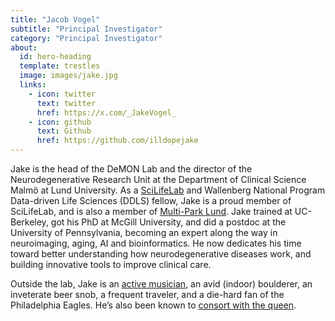 ```yaml
---
title: "Jacob Vogel"
subtitle: "Principal Investigator"
category: "Principal Investigator"
about:
  id: hero-heading
  template: trestles
  image: images/jake.jpg
  links:
    - icon: twitter
      text: twitter
      href: https://x.com/_JakeVogel_
    - icon: github
      text: Github
      href: https://github.com/illdopejake
---
```


:::{#hero-heading}

Jake is the head of the DeMON Lab and the director of the Neurodegenerative Research Unit at the Department of Clinical Science Malmö at Lund University. As a [SciLifeLab](https://www.scilifelab.se/) and Wallenberg National Program Data-driven Life Sciences (DDLS) fellow, Jake is a proud member of SciLifeLab, and is also a member of [Multi-Park Lund](https://www.multipark.lu.se/multipark/). Jake trained at UC-Berkeley, got his PhD at McGill University, and did a postdoc at the University of Pennsylvania, becoming an expert along the way in neuroimaging, aging, AI and bioinformatics. He now dedicates his time toward better understanding how neurodegenerative diseases work, and building innovative tools to improve clinical care.

Outside the lab, Jake is an [active musician](https://open.spotify.com/artist/1FmSvsZpRUO4QNmvQuBk1A), an avid (indoor) boulderer, an inveterate beer snob, a frequent traveler, and a die-hard fan of the Philadelphia Eagles. He’s also been known to [consort with the queen](https://www.scilifelab.se/news/ddls-fellow-jacob-vogel-receives-h-m-queen-silvias-prize-for-a-young-alzheimers-researcher/).  


:::

